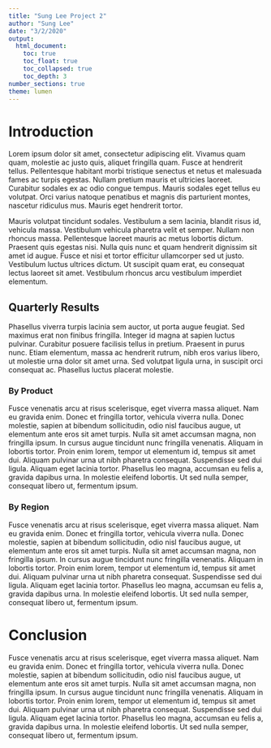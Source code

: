 ```yaml
---
title: "Sung Lee Project 2"
author: "Sung Lee"
date: "3/2/2020"
output: 
  html_document:
    toc: true
    toc_float: true
    toc_collapsed: true
    toc_depth: 3
number_sections: true
theme: lumen
---
```





# Introduction
 Lorem ipsum dolor sit amet, consectetur adipiscing elit. Vivamus quam quam, molestie ac justo quis, aliquet fringilla quam. Fusce at hendrerit tellus. Pellentesque habitant morbi tristique senectus et netus et malesuada fames ac turpis egestas. Nullam pretium mauris et ultricies laoreet. Curabitur sodales ex ac odio congue tempus. Mauris sodales eget tellus eu volutpat. Orci varius natoque penatibus et magnis dis parturient montes, nascetur ridiculus mus. Mauris eget hendrerit tortor.

Mauris volutpat tincidunt sodales. Vestibulum a sem lacinia, blandit risus id, vehicula massa. Vestibulum vehicula pharetra velit et semper. Nullam non rhoncus massa. Pellentesque laoreet mauris ac metus lobortis dictum. Praesent quis egestas nisi. Nulla quis nunc et quam hendrerit dignissim sit amet id augue. Fusce et nisi et tortor efficitur ullamcorper sed ut justo. Vestibulum luctus ultrices dictum. Ut suscipit quam erat, eu consequat lectus laoreet sit amet. Vestibulum rhoncus arcu vestibulum imperdiet elementum. 

## Quarterly Results {.tabset}
 Phasellus viverra turpis lacinia sem auctor, ut porta augue feugiat. Sed maximus erat non finibus fringilla. Integer id magna at sapien luctus pulvinar. Curabitur posuere facilisis tellus in pretium. Praesent in purus nunc. Etiam elementum, massa ac hendrerit rutrum, nibh eros varius libero, ut molestie urna dolor sit amet urna. Sed volutpat ligula urna, in suscipit orci consequat ac. Phasellus luctus placerat molestie.



### By Product

Fusce venenatis arcu at risus scelerisque, eget viverra massa aliquet. Nam eu gravida enim. Donec et fringilla tortor, vehicula viverra nulla. Donec molestie, sapien at bibendum sollicitudin, odio nisl faucibus augue, ut elementum ante eros sit amet turpis. Nulla sit amet accumsan magna, non fringilla ipsum. In cursus augue tincidunt nunc fringilla venenatis. Aliquam in lobortis tortor. Proin enim lorem, tempor ut elementum id, tempus sit amet dui. Aliquam pulvinar urna ut nibh pharetra consequat. Suspendisse sed dui ligula. Aliquam eget lacinia tortor. Phasellus leo magna, accumsan eu felis a, gravida dapibus urna. In molestie eleifend lobortis. Ut sed nulla semper, consequat libero ut, fermentum ipsum. 


### By Region

Fusce venenatis arcu at risus scelerisque, eget viverra massa aliquet. Nam eu gravida enim. Donec et fringilla tortor, vehicula viverra nulla. Donec molestie, sapien at bibendum sollicitudin, odio nisl faucibus augue, ut elementum ante eros sit amet turpis. Nulla sit amet accumsan magna, non fringilla ipsum. In cursus augue tincidunt nunc fringilla venenatis. Aliquam in lobortis tortor. Proin enim lorem, tempor ut elementum id, tempus sit amet dui. Aliquam pulvinar urna ut nibh pharetra consequat. Suspendisse sed dui ligula. Aliquam eget lacinia tortor. Phasellus leo magna, accumsan eu felis a, gravida dapibus urna. In molestie eleifend lobortis. Ut sed nulla semper, consequat libero ut, fermentum ipsum. 



# Conclusion

Fusce venenatis arcu at risus scelerisque, eget viverra massa aliquet. Nam eu gravida enim. Donec et fringilla tortor, vehicula viverra nulla. Donec molestie, sapien at bibendum sollicitudin, odio nisl faucibus augue, ut elementum ante eros sit amet turpis. Nulla sit amet accumsan magna, non fringilla ipsum. In cursus augue tincidunt nunc fringilla venenatis. Aliquam in lobortis tortor. Proin enim lorem, tempor ut elementum id, tempus sit amet dui. Aliquam pulvinar urna ut nibh pharetra consequat. Suspendisse sed dui ligula. Aliquam eget lacinia tortor. Phasellus leo magna, accumsan eu felis a, gravida dapibus urna. In molestie eleifend lobortis. Ut sed nulla semper, consequat libero ut, fermentum ipsum. 

